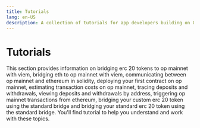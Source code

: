 ```yaml
---
title: Tutorials
lang: en-US
description: A collection of tutorials for app developers building on OP Stack, covering topics such as bridging tokens, deploying contracts, and estimating transaction costs.
---
```



# Tutorials

This section provides information on bridging erc 20 tokens to op mainnet with viem, bridging eth to op mainnet with viem, communicating between op mainnet and ethereum in solidity, deploying your first contract on op mainnet, estimating transaction costs on op mainnet, tracing deposits and withdrawals, viewing deposits and withdrawals by address, triggering op mainnet transactions from ethereum, bridging your custom erc 20 token using the standard bridge and bridging your standard erc 20 token using the standard bridge. You'll find tutorial to help you understand and work with these topics.

<Cards>
  <Card title="Bridging erc 20 tokens to op mainnet with viem" href="/builders/app-developers/tutorials/cross-dom-bridge-erc20" />

  <Card title="Bridging eth to op mainnet with viem" href="/builders/app-developers/tutorials/cross-dom-bridge-eth" />

  <Card title="Communicating between op mainnet and ethereum in solidity" href="/builders/app-developers/tutorials/cross-dom-solidity" />

  <Card title="Estimating transaction costs on op mainnet" href="/builders/app-developers/tutorials/sdk-estimate-costs" />

  <Card title="Tracing deposits and withdrawals" href="/builders/app-developers/tutorials/sdk-trace-txns" />

  <Card title="Viewing deposits and withdrawals by address" href="/builders/app-developers/tutorials/sdk-view-txns" />

  <Card title="Triggering op mainnet transactions from ethereum" href="/builders/app-developers/tutorials/send-tx-from-eth" />

  <Card title="Bridging your custom erc 20 token using the standard bridge" href="/builders/app-developers/tutorials/standard-bridge-custom-token" />

  <Card title="Bridging your standard erc 20 token using the standard bridge" href="/builders/app-developers/tutorials/standard-bridge-standard-token" />
</Cards>
